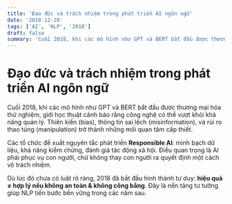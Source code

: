 ```yaml
---
title: 'Đạo đức và trách nhiệm trong phát triển AI ngôn ngữ'
date: '2018-12-28'
tags: ['AI', 'NLP', '2018']
draft: false
summary: 'Cuối 2018, khi các mô hình như GPT và BERT bắt đầu được thương mại hóa thử nghiệm, giới học thuật cả'
---
```


# Đạo đức và trách nhiệm trong phát triển AI ngôn ngữ

Cuối 2018, khi các mô hình như GPT và BERT bắt đầu được thương mại hóa thử nghiệm, giới học thuật cảnh báo rằng công nghệ có thể vượt khỏi khả năng quản lý. Thiên kiến (bias), thông tin sai lệch (misinformation), và rủi ro thao túng (manipulation) trở thành những mối quan tâm cấp thiết.

Các tổ chức đề xuất nguyên tắc phát triển **Responsible AI**: minh bạch dữ liệu, khả năng kiểm chứng, đánh giá tác động xã hội. Điều quan trọng là AI phải phục vụ con người, chứ không thay con người ra quyết định một cách vô trách nhiệm.

Dù lúc đó chưa có luật rõ ràng, 2018 đã bắt đầu hình thành tư duy: **hiệu quả ≠ hợp lý nếu không an toàn & không công bằng**. Đây là nền tảng tư tưởng giúp NLP tiến bước bền vững trong các năm sau.